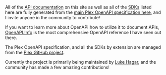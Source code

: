 All of the [API documentation](/api-reference) on this site as well as all of the [SDKs](/SDKs) listed here are fully generated from the [main Plex OpenAPI specification here](https://github.com/LukeHagar/plex-api-spec), and I invite anyone in the community to contribute!

If you want to learn more about OpenAPI how to utilize it to document APIs, [OpenAPI.Info](https://openapi.info/) is the most comprehensive OpenAPI reference I have seen out there.

The Plex OpenAPI specification, and all the SDKs by extension are managed from the [Plex GitHub project](https://github.com/users/LukeHagar/projects/3). 

Currently the project is primarily being maintained by [Luke Hagar](https://github.com/LukeHagar), and the community has made a few amazing contributions!